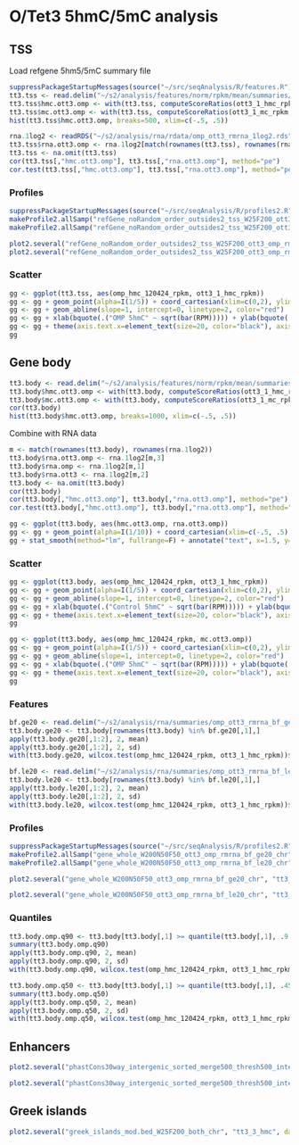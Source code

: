 O/Tet3 5hmC/5mC analysis
========================================================

TSS
-------------
Load refgene 5hm5/5mC summary file
```r
suppressPackageStartupMessages(source("~/src/seqAnalysis/R/features.R"))
tt3.tss <- read.delim("~/s2/analysis/features/norm/rpkm/mean/summaries/tt3_min_refgene_-500bpTSS+500bp_chr_sqrt")
tt3.tss$hmc.ott3.omp <- with(tt3.tss, computeScoreRatios(ott3_1_hmc_rpkm, omp_hmc_120424_rpkm))
tt3.tss$mc.ott3.omp <- with(tt3.tss, computeScoreRatios(ott3_1_mc_rpkm, omp_mc_rpkm))
hist(tt3.tss$hmc.ott3.omp, breaks=500, xlim=c(-.5, .5))
```

```r
rna.1log2 <- readRDS("~/s2/analysis/rna/rdata/omp_ott3_rmrna_1log2.rds")
tt3.tss$rna.ott3.omp <- rna.1log2[match(rownames(tt3.tss), rownames(rna.1log2)),3]
tt3.tss <- na.omit(tt3.tss)
cor(tt3.tss[,"hmc.ott3.omp"], tt3.tss[,"rna.ott3.omp"], method="pe")
cor.test(tt3.tss[,"hmc.ott3.omp"], tt3.tss[,"rna.ott3.omp"], method="pe")$p.value
```

### Profiles
```r
suppressPackageStartupMessages(source("~/src/seqAnalysis/R/profiles2.R"))
makeProfile2.allSamp("refGene_noRandom_order_outsides2_tss_W25F200_ott3_omp_rmrna_bf_ge20_chr", data_type="rpkm/mean")
makeProfile2.allSamp("refGene_noRandom_order_outsides2_tss_W25F200_ott3_omp_rmrna_bf_le20_chr", data_type="rpkm/mean")
```

```r
plot2.several("refGene_noRandom_order_outsides2_tss_W25F200_ott3_omp_rmrna_bf_ge20_chr", "tt3_3", data_type="rpkm/mean", cols=col2, fname="manual")
plot2.several("refGene_noRandom_order_outsides2_tss_W25F200_ott3_omp_rmrna_bf_le20_chr", "tt3_3", data_type="rpkm/mean", cols=col2, fname="manual")
```

### Scatter
```r
gg <- ggplot(tt3.tss, aes(omp_hmc_120424_rpkm, ott3_1_hmc_rpkm))
gg <- gg + geom_point(alpha=I(1/5)) + coord_cartesian(xlim=c(0,2), ylim=c(0,2))
gg <- gg + geom_abline(slope=1, intercept=0, linetype=2, color="red")
gg <- gg + xlab(bquote(.("OMP 5hmC" ~ sqrt(bar(RPM))))) + ylab(bquote(.("O/Tet3 5hmC" ~ sqrt(bar(RPM)))))
gg <- gg + theme(axis.text.x=element_text(size=20, color="black"), axis.text.y=element_text(size=20, color="black"), axis.title.x=element_text(size=24), axis.title.y=element_text(size=24))
gg
```

Gene body 
-------------
```r
tt3.body <- read.delim("~/s2/analysis/features/norm/rpkm/mean/summaries/tt3_min_refgene_chr_sqrt")
tt3.body$hmc.ott3.omp <- with(tt3.body, computeScoreRatios(ott3_1_hmc_rpkm, omp_hmc_120424_rpkm))
tt3.body$mc.ott3.omp <- with(tt3.body, computeScoreRatios(ott3_1_mc_rpkm, omp_mc_rpkm))
cor(tt3.body)
hist(tt3.body$hmc.ott3.omp, breaks=1000, xlim=c(-.5, .5))
```

Combine with RNA data
```r
m <- match(rownames(tt3.body), rownames(rna.1log2))
tt3.body$rna.ott3.omp <- rna.1log2[m,3]
tt3.body$rna.omp <- rna.1log2[m,1]
tt3.body$rna.ott3 <- rna.1log2[m,2]
tt3.body <- na.omit(tt3.body)
cor(tt3.body)
cor(tt3.body[,"hmc.ott3.omp"], tt3.body[,"rna.ott3.omp"], method="pe")
cor.test(tt3.body[,"hmc.ott3.omp"], tt3.body[,"rna.ott3.omp"], method="pe")$p.value

```

```r
gg <- ggplot(tt3.body, aes(hmc.ott3.omp, rna.ott3.omp))
gg <- gg + geom_point(alpha=I(1/10)) + coord_cartesian(xlim=c(-.5, .5), ylim=c(-5, 5)) + xlab("OTT3 / OMP 5hmC ratio") + ylab("OTT3 / OMP RNA ratio")
gg + stat_smooth(method="lm", fullrange=F) + annotate("text", x=1.5, y=4, label="Pearson R = 0.13")
```

### Scatter
```r
gg <- ggplot(tt3.body, aes(omp_hmc_120424_rpkm, ott3_1_hmc_rpkm))
gg <- gg + geom_point(alpha=I(1/5)) + coord_cartesian(xlim=c(0,2), ylim=c(0,2))
gg <- gg + geom_abline(slope=1, intercept=0, linetype=2, color="red")
gg <- gg + xlab(bquote(.("Control 5hmC" ~ sqrt(bar(RPM))))) + ylab(bquote(.("Tet3-tg 5hmC" ~ sqrt(bar(RPM)))))
gg <- gg + theme(axis.text.x=element_text(size=20, color="black"), axis.text.y=element_text(size=20, color="black"), axis.title.x=element_text(size=24), axis.title.y=element_text(size=24))
gg

```

```r
gg <- ggplot(tt3.body, aes(omp_hmc_120424_rpkm, mc.ott3.omp))
gg <- gg + geom_point(alpha=I(1/5)) + coord_cartesian(xlim=c(0,2), ylim=c(-.5, .5))
gg <- gg + geom_abline(slope=1, intercept=0, linetype=2, color="red")
gg <- gg + xlab(bquote(.("OMP 5hmC" ~ sqrt(bar(RPM))))) + ylab(bquote(.("O/Tet3 5mC" ~ sqrt(bar(RPM)))))
gg <- gg + theme(axis.text.x=element_text(size=20, color="black"), axis.text.y=element_text(size=20, color="black"), axis.title.x=element_text(size=24), axis.title.y=element_text(size=24))
gg
```
### Features

```r
bf.ge20 <- read.delim("~/s2/analysis/rna/summaries/omp_ott3_rmrna_bf_ge20.txt", header=F)
tt3.body.ge20 <- tt3.body[rownames(tt3.body) %in% bf.ge20[,1],]
apply(tt3.body.ge20[,1:2], 2, mean)
apply(tt3.body.ge20[,1:2], 2, sd)
with(tt3.body.ge20, wilcox.test(omp_hmc_120424_rpkm, ott3_1_hmc_rpkm))$p.value

bf.le20 <- read.delim("~/s2/analysis/rna/summaries/omp_ott3_rmrna_bf_le20.txt", header=F)
tt3.body.le20 <- tt3.body[rownames(tt3.body) %in% bf.le20[,1],]
apply(tt3.body.le20[,1:2], 2, mean)
apply(tt3.body.le20[,1:2], 2, sd)
with(tt3.body.le20, wilcox.test(omp_hmc_120424_rpkm, ott3_1_hmc_rpkm))$p.value

```

### Profiles
```r
suppressPackageStartupMessages(source("~/src/seqAnalysis/R/profiles2.R"))
makeProfile2.allSamp("gene_whole_W200N50F50_ott3_omp_rmrna_bf_ge20_chr", data_type="rpkm/mean")
makeProfile2.allSamp("gene_whole_W200N50F50_ott3_omp_rmrna_bf_le20_chr", data_type="rpkm/mean")
```

```r
plot2.several("gene_whole_W200N50F50_ott3_omp_rmrna_bf_ge20_chr", "tt3_3_hmc", data_type="rpkm/mean", cols=col2, fname="manual", wsize=200, lab=c("TSS", "TES"), y.vals=c(0, 1.6))
```

```r
plot2.several("gene_whole_W200N50F50_ott3_omp_rmrna_bf_le20_chr", "tt3_3_hmc", data_type="rpkm/mean", cols=col2, fname="manual", wsize=200, lab=c("TSS", "TES"), y.vals=c(0, 1.6))
```



### Quantiles
```r
tt3.body.omp.q90 <- tt3.body[tt3.body[,1] >= quantile(tt3.body[,1], .9 ),]
summary(tt3.body.omp.q90)
apply(tt3.body.omp.q90, 2, mean)
apply(tt3.body.omp.q90, 2, sd)
with(tt3.body.omp.q90, wilcox.test(omp_hmc_120424_rpkm, ott3_1_hmc_rpkm))$p.value
```

```r
tt3.body.omp.q50 <- tt3.body[tt3.body[,1] >= quantile(tt3.body[,1], .45 ) & tt3.body[,1] <= quantile(tt3.body[,1], .55 ),]
summary(tt3.body.omp.q50)
apply(tt3.body.omp.q50, 2, mean)
apply(tt3.body.omp.q50, 2, sd)
with(tt3.body.omp.q50, wilcox.test(omp_hmc_120424_rpkm, ott3_1_hmc_rpkm))$p.value
```

Enhancers
-------------------
```r
plot2.several("phastCons30way_intergenic_sorted_merge500_thresh500_inter_omp_h3k4me1_gc_sub_refgene_extend5kb.bed_W25F200_both_chr", "tt3_3_hmc", data_type="rpkm/mean", fname="manual", cols=col2, y.vals=c(.2, 1))
```

```r
plot2.several("phastCons30way_intergenic_sorted_merge500_thresh500_inter_omp_h3k4me1_gc_sub_refgene_extend5kb.bed_W25F200_both_chr", "tt3_3_mc", data_type="rpkm/mean", fname="manual", cols=col2, baseline=T, y.vals=c(0, .6))
```

Greek islands
--------------------
```r
plot2.several("greek_islands_mod.bed_W25F200_both_chr", "tt3_3_hmc", data_type="rpkm/mean", cols=col2, fname="manual", y.vals=c(0, 1.5))
```

